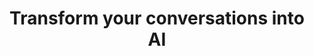 ---
title: "Transform your conversations into AI"
details: "Leave pen-and-paper bookings in the past allowing you to focus more on your business or simply enjoy your newfound free time."
items:
  - "Collaborative Sprint Planning"
  - "2 week Sprints"
  - "Monthly Predictive Pricing"
action_btn:
  enable: true
  label: "How it work"
  link: "#"
shape1_img: "/assets/imgs/shape/shape-s-34.png"
shape2_img: "/assets/imgs/shape/shape-s-35.png"
card1:
  enable: true
  text: "Most powerful features included to Sassly"
  image1: "/assets/imgs/icon/icon-s-18.png"
  image2: "/assets/imgs/icon/icon-s-19.png"
card2:
  enable: true
  text: "Web3 security with AI powered security"
  image: "/assets/imgs/icon/icon-s-20.png"
  tag: "3 Hamo"
---